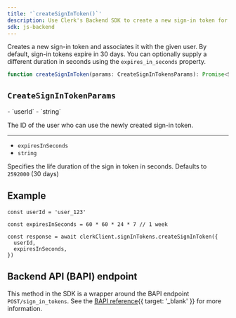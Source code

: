 ```yaml
---
title: '`createSignInToken()`'
description: Use Clerk's Backend SDK to create a new sign-in token for a given user.
sdk: js-backend
---
```


Creates a new sign-in token and associates it with the given user. By default, sign-in tokens expire in 30 days. You can optionally supply a different duration in seconds using the `expires_in_seconds` property.

```ts
function createSignInToken(params: CreateSignInTokensParams): Promise<SignInToken>
```

## `CreateSignInTokenParams`

<Properties>
  - `userId`
  - `string`

  The ID of the user who can use the newly created sign-in token.

  ---

  - `expiresInSeconds`
  - `string`

  Specifies the life duration of the sign in token in seconds. Defaults to `2592000` (30 days)
</Properties>

## Example

<Include src="_partials/backend/usage" />

```tsx
const userId = 'user_123'

const expiresInSeconds = 60 * 60 * 24 * 7 // 1 week

const response = await clerkClient.signInTokens.createSignInToken({
  userId,
  expiresInSeconds,
})
```

## Backend API (BAPI) endpoint

This method in the SDK is a wrapper around the BAPI endpoint `POST/sign_in_tokens`. See the [BAPI reference](/docs/references/backend-api/tag/Sign-in-Tokens#operation/CreateSignInToken){{ target: '_blank' }} for more information.
